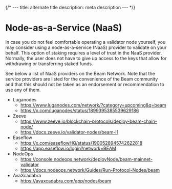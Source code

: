 {/* ---
title: alternate title
description: meta description
--- */}

# Node-as-a-Service (NaaS)

In case you do not feel comfortable operating a validator node yourself, you may consider using a node-as-a-service (NaaS) provider to validate on your behalf. This option of staking requires a level of trust in the NaaS provider. Normally, the user does not have to give up access to the keys that allow for withdrawing or transferring staked funds.

See below a list of NaaS providers on the Beam Network. Note that the service providers are listed for the convenience of the Beam community and that this should not be taken as an endorsement or recommendation to use any of them.

- Luganodes 
  - https://www.luganodes.com/network/?category=upcoming&q=beam
  - https://x.com/luganodes/status/1899395385539629186
- Zeeve 
  - https://www.zeeve.io/blockchain-protocols/deploy-beam-chain-node/
  - https://docs.zeeve.io/validator-nodes/beam-l1
- Easeflow 
  - https://x.com/easeflowHQ/status/1900528945742622818
  - https://app.easeflow.io/login?network=BEAM
- NodeOps 
  - https://console.nodeops.network/deployNode/beam-mainnet-validator
  - https://docs.nodeops.network/Guides/Run-Protocol-Nodes/beam
- AvaXcadabra
  - https://avaxcadabra.com/app/nodes/beam
